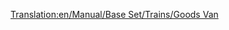 [[Translation:en/Manual/Base Set/Trains/Goods Van]]
{{pl/Wagony|Name=Wagon towarowy
|NormalCost=£1,484 ($2,968)
|NormalWeight=21 / 33 t
|Picture=[[File:en/Goodsvan.png]]
|NormalCapacity=25 skrzyń z towarami
|MonoCost=£1,484 ($2,968)
|MonoWeight=21 / 36 t
|MonoCapacity=30 crates of goods
|MagCost=£1,484 ($2,968)
|MagWeight=21 / 37 t
|MagCapacity=32 crates of goods
|Description=[[pl/Manual/Base Set/Trains/Wagon towarowy|Goods Van]] nadaje się do [[pl/Manual/Base Set/Cargos/Towary|Goods]]. Ten wagon jest dostępny w klimatach [[pl/Manual/Klimat#Umiarkowany | Temperate]], [[pl/Manual/Klimat#Arktyczny | Sub-Arctic]] i [[pl/Manual/Klimat#Tropikalny | Sub-Tropical]] .
}}